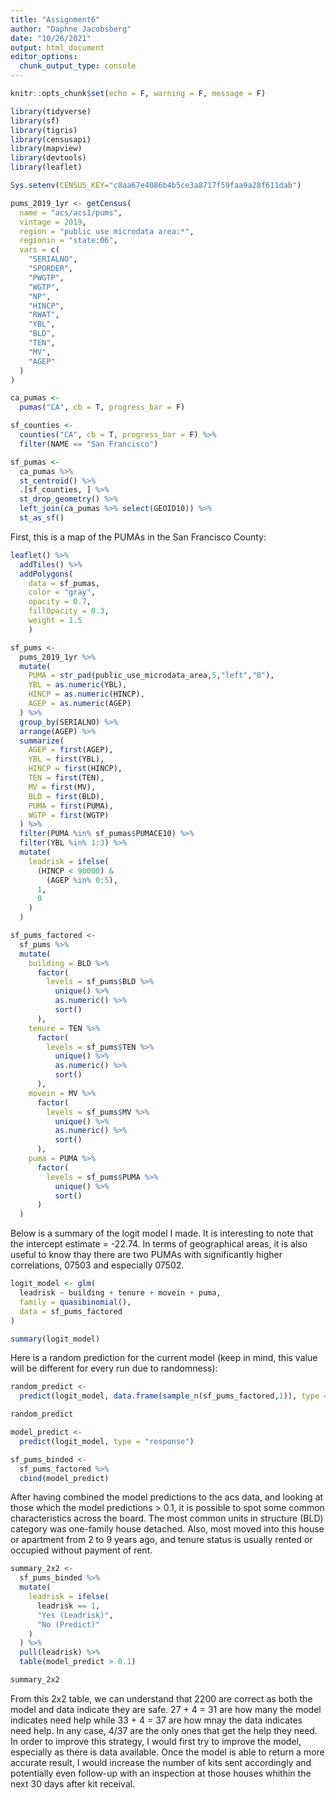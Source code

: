 ```yaml
---
title: "Assignment6"
author: "Daphne Jacobsberg"
date: "10/26/2021"
output: html_document
editor_options: 
  chunk_output_type: console
---
```


```r
knitr::opts_chunk$set(echo = F, warning = F, message = F)
```

```r
library(tidyverse)
library(sf)
library(tigris)
library(censusapi)
library(mapview)
library(devtools)
library(leaflet)

Sys.setenv(CENSUS_KEY="c8aa67e4086b4b5ce3a8717f59faa9a28f611dab")
```

```r
pums_2019_1yr <- getCensus(
  name = "acs/acs1/pums",
  vintage = 2019,
  region = "public use microdata area:*", 
  regionin = "state:06",
  vars = c(
    "SERIALNO",
    "SPORDER",
    "PWGTP",
    "WGTP",
    "NP",
    "HINCP",
    "RWAT",
    "YBL",
    "BLD",
    "TEN",
    "MV",
    "AGEP"
  )
)
```


```r
ca_pumas <-
  pumas("CA", cb = T, progress_bar = F)

sf_counties <-
  counties("CA", cb = T, progress_bar = F) %>%
  filter(NAME == "San Francisco")

sf_pumas <-
  ca_pumas %>% 
  st_centroid() %>% 
  .[sf_counties, ] %>% 
  st_drop_geometry() %>% 
  left_join(ca_pumas %>% select(GEOID10)) %>% 
  st_as_sf()
```

First, this is a map of the PUMAs in the San Francisco County:
```r
leaflet() %>%
  addTiles() %>% 
  addPolygons(
    data = sf_pumas,
    color = "gray",
    opacity = 0.7,
    fillOpacity = 0.3,
    weight = 1.5
    )
```

```r
sf_pums <-
  pums_2019_1yr %>% 
  mutate(
    PUMA = str_pad(public_use_microdata_area,5,"left","0"),
    YBL = as.numeric(YBL),
    HINCP = as.numeric(HINCP),
    AGEP = as.numeric(AGEP)
  ) %>% 
  group_by(SERIALNO) %>%
  arrange(AGEP) %>%
  summarize(
    AGEP = first(AGEP),
    YBL = first(YBL),
    HINCP = first(HINCP),
    TEN = first(TEN),
    MV = first(MV),
    BLD = first(BLD),
    PUMA = first(PUMA),
    WGTP = first(WGTP)
  ) %>%
  filter(PUMA %in% sf_pumas$PUMACE10) %>%
  filter(YBL %in% 1:3) %>%
  mutate(
    leadrisk = ifelse(
      (HINCP < 90000) &
        (AGEP %in% 0:5),
      1,
      0
    )
  )

sf_pums_factored <-
  sf_pums %>%
  mutate(
    building = BLD %>% 
      factor(
        levels = sf_pums$BLD %>% 
          unique() %>%
          as.numeric() %>% 
          sort()
      ),
    tenure = TEN %>%
      factor(
        levels = sf_pums$TEN %>% 
          unique() %>%
          as.numeric() %>% 
          sort()
      ),
    movein = MV %>%
      factor(
        levels = sf_pums$MV %>% 
          unique() %>%
          as.numeric() %>% 
          sort()
      ),
    puma = PUMA %>%
      factor(
        levels = sf_pums$PUMA %>% 
          unique() %>%
          sort()
      )
  )
```

Below is a summary of the logit model I made. It is interesting to note that the intercept estimate = -22.74. In terms of geographical areas, it is also useful to know thay there are two PUMAs with significantly higher correlations, 07503 and especially 07502.

```r
logit_model <- glm(
  leadrisk ~ building + tenure + movein + puma,
  family = quasibinomial(),
  data = sf_pums_factored
)

summary(logit_model)
```

Here is a random prediction for the current model (keep in mind, this value will be different for every run due to randomness):

```r
random_predict <-
  predict(logit_model, data.frame(sample_n(sf_pums_factored,1)), type = "response")

random_predict
```

```r
model_predict <-
  predict(logit_model, type = "response")
```

```r
sf_pums_binded <-
  sf_pums_factored %>%
  cbind(model_predict)
```

After having combined the model predictions to the acs data, and looking at those which the model predictions > 0.1, it is possible to spot some common characteristics across the board. The most common units in structure (BLD) category was one-family house detached. Also, most moved into this house or apartment from 2 to 9 years ago, and tenure status is usually rented or occupied without payment of rent.

```r
summary_2x2 <-
  sf_pums_binded %>% 
  mutate(
    leadrisk = ifelse(
      leadrisk == 1, 
      "Yes (Leadrisk)", 
      "No (Predict)"
    )
  ) %>% 
  pull(leadrisk) %>% 
  table(model_predict > 0.1)

summary_2x2
```

From this 2x2 table, we can understand that 2200 are correct as both the model and data indicate they are safe. 27 + 4 = 31 are how many the model indicates need help while 33 + 4 = 37 are how mnay the data indicates need help. In any case, 4/37 are the only ones that get the help they need. In order to improve this strategy, I would first try to improve the model, especially as there is data available. Once the model is able to return a more accurate result, I would increase the number of kits sent accordingly and potentially even follow-up with an inspection at those houses whithin the next 30 days after kit receival.
